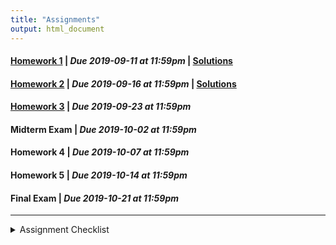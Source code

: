 ```yaml
---
title: "Assignments"
output: html_document
---
```


#### [Homework 1](https://rstudio.cloud/spaces/27975/project/481629){target="_blank"} | *Due 2019-09-11 at 11:59pm* | [Solutions](https://rstudio.cloud/spaces/27975/project/512376){target="_blank"}
#### [Homework 2](https://rstudio.cloud/spaces/27975/project/502415){target="_blank"} | *Due 2019-09-16 at 11:59pm* | [Solutions](https://rstudio.cloud/spaces/27975/project/548496){target="_blank"}
#### [Homework 3](https://rstudio.cloud/spaces/27975/project/526369){target="_blank"} | *Due 2019-09-23 at 11:59pm*
#### Midterm Exam | *Due 2019-10-02 at 11:59pm*
#### Homework 4 | *Due 2019-10-07 at 11:59pm*
#### Homework 5 | *Due 2019-10-14 at 11:59pm*
#### Final Exam | *Due 2019-10-21 at 11:59pm*

---
<details>
<summary>Assignment Checklist
</summary>

1. Login to [RStudio Cloud](https://rstudio.cloud/)
2. Navigate to the course workspace
3. Click on the homework assignment
4. Click Start or Continue, whichever appears at the top of the assignment
5. Look at `README.md` for homework instructions
6. Make the needed changes to your project (do not make changes after the due date)
</details>